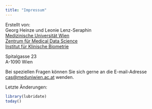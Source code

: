 ```yaml
---
title: "Impressum"
---
```


Erstellt von:\
Georg Heinze und Leonie Lenz-Seraphin\
[Medizinische Universität Wien](https://www.meduniwien.ac.at "MedUni Wien")\
[Zentrum für Medical Data Science](https://data-science.meduniwien.ac.at "Zentrum für Medical Data Science")\
[Institut für Klinische Biometrie](https://data-science.meduniwien.ac.at/kb)

Spitalgasse 23\
A-1090 Wien

Bei speziellen Fragen können Sie sich gerne an die E-mail-Adresse [cas\@meduniwien.ac.at](mailto:cas@meduniwien.ac.at) wenden.

Letzte Änderungen:

```r
library(lubridate)
today()
```
